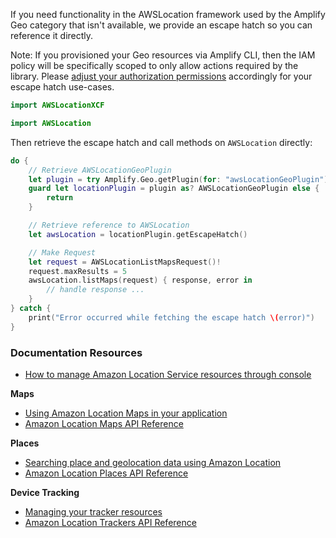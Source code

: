 If you need functionality in the AWSLocation framework used by the Amplify Geo category that isn't available, we provide an escape hatch so you can reference it directly.

Note: If you provisioned your Geo resources via Amplify CLI, then the IAM policy will be specifically scoped to only allow actions required by the library.
Please [adjust your authorization permissions](/gen1/[platform]/prev/build-a-backend/more-features/geo/existing-resources/) accordingly for your escape hatch use-cases.

<BlockSwitcher>

<Block name="Swift Package Manager">

```swift
import AWSLocationXCF
```
</Block>

<Block name="CocoaPods">

```swift
import AWSLocation
```

</Block>

</BlockSwitcher>

Then retrieve the escape hatch and call methods on `AWSLocation` directly:


```swift
do {
    // Retrieve AWSLocationGeoPlugin
    let plugin = try Amplify.Geo.getPlugin(for: "awsLocationGeoPlugin")
    guard let locationPlugin = plugin as? AWSLocationGeoPlugin else {
        return
    }

    // Retrieve reference to AWSLocation
    let awsLocation = locationPlugin.getEscapeHatch()

    // Make Request
    let request = AWSLocationListMapsRequest()!
    request.maxResults = 5
    awsLocation.listMaps(request) { response, error in
        // handle response ...
    }
} catch {
    print("Error occurred while fetching the escape hatch \(error)")
}
```

### Documentation Resources

* [How to manage Amazon Location Service resources through console](https://docs.aws.amazon.com/location/latest/developerguide/welcome.html)

**Maps**
* [Using Amazon Location Maps in your application](https://docs.aws.amazon.com/location/latest/developerguide/using-maps.html)
* [Amazon Location Maps API Reference](https://docs.aws.amazon.com/location-maps/latest/APIReference/API_Operations.html)

**Places**
* [Searching place and geolocation data using Amazon Location](https://docs.aws.amazon.com/location/latest/developerguide/searching-for-places.html)
* [Amazon Location Places API Reference](https://docs.aws.amazon.com/location-places/latest/APIReference/API_Operations.html)

**Device Tracking**
* [Managing your tracker resources](https://docs.aws.amazon.com/location/latest/developerguide/managing-trackers.html)
* [Amazon Location Trackers API Reference](https://docs.aws.amazon.com/location-trackers/latest/APIReference/API_Operations.html)

